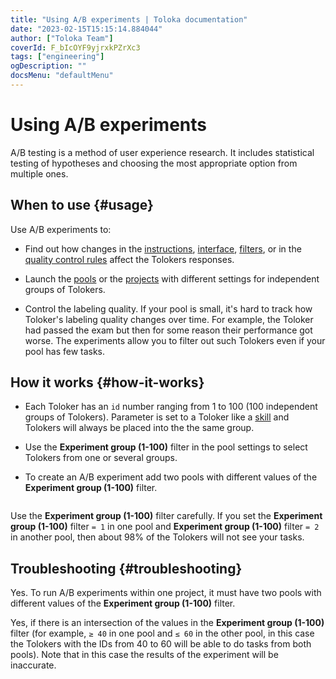 ```yaml
---
title: "Using A/B experiments | Toloka documentation"
date: "2023-02-15T15:15:14.884044"
author: ["Toloka Team"]
coverId: F_bIcOYF9yjrxkPZrXc3
tags: ["engineering"]
ogDescription: ""
docsMenu: "defaultMenu"
---
```



# Using A/B experiments

A/B testing is a method of user experience research. It includes statistical testing of hypotheses and choosing the most appropriate option from multiple ones.

## When to use {#usage}

Use A/B experiments to:

- Find out how changes in the [instructions](/docs/guide/instruction), [interface](/docs/template-builder/quickstart#interface), [filters](/docs/glossary#filters), or in the [quality control rules](/docs/glossary#quality-control-rule) affect the Tolokers responses.

- Launch the [pools](/docs/glossary#pool) or the [projects](/docs/glossary#project) with different settings for independent groups of Tolokers.

- Control the labeling quality. If your pool is small, it's hard to track how Toloker's labeling quality changes over time. For example, the Toloker had passed the exam but then for some reason their performance got worse. The experiments allow you to filter out such Tolokers even if your pool has few tasks.

## How it works {#how-it-works}

- Each Toloker has an `id` number ranging from 1 to 100 (100 independent groups of Tolokers). Parameter is set to a Toloker like a [skill](/docs/glossary#skill) and Tolokers will always be placed into the the same group.

- Use the **Experiment group (1-100)** filter in the pool settings to select Tolokers from one or several groups.

- To create an A/B experiment add two pools with different values of the **Experiment group (1-100)** filter.

<Image withBackground imageId="1675426608397" alt="" />

<Note mode="restriction" title="Alert">

Use the **Experiment group (1-100)** filter carefully. If you set the **Experiment group (1-100)** filter `= 1` in one pool and **Experiment group (1-100)** filter `= 2` in another pool, then about 98% of the Tolokers will not see your tasks.

</Note>

## Troubleshooting {#troubleshooting}

<FaqTwoFilters/>

<Cut title="Can I run the experiments within one project?">

Yes. To run A/B experiments within one project, it must have two pools with different values of the **Experiment group (1-100)** filter.

</Cut>

<Cut title="Can part of the Tolokers do tasks from both pools?">

Yes, if there is an intersection of the values in the **Experiment group (1-100)** filter (for example, `≥ 40` in one pool and `≤ 60` in the other pool, in this case the Tolokers with the IDs from 40 to 60 will be able to do tasks from both pools). Note that in this case the results of the experiment will be inaccurate.

</Cut>

<ContactGuideSupport/>
